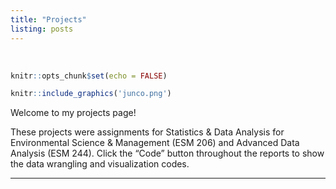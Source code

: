 ```yaml
---
title: "Projects"
listing: posts
---
```


&nbsp;
&nbsp;
&nbsp;
&nbsp;
&nbsp;

```r
knitr::opts_chunk$set(echo = FALSE)
```

```r

knitr::include_graphics('junco.png')
```


Welcome to my projects page! 

These projects were assignments for Statistics & Data Analysis for Environmental Science & Management (ESM 206) and Advanced Data Analysis (ESM 244). Click the "Code" button throughout the reports to show the data wrangling and visualization codes. 

***